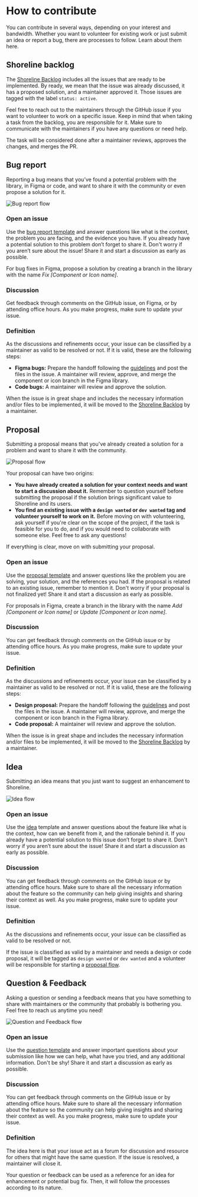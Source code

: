 # How to contribute

You can contribute in several ways, depending on your interest and bandwidth.
Whether you want to volunteer for existing work or just submit an idea or report
a bug, there are processes to follow. Learn about them here.

## Shoreline backlog

The [Shoreline Backlog](https://github.com/orgs/vtex/projects/61/views/1) includes all the issues that are ready to be implemented. By ready, we mean that the issue was already discussed, it has a proposed solution, and a maintainer approved it. Those issues are tagged with the label `status: active`.

Feel free to reach out to the maintainers through the GitHub issue if you want to volunteer to work on a specific issue. Keep in mind that when taking a task from the backlog, you are responsible for it. Make sure to communicate with the maintainers if you have any questions or need help.

The task will be considered done after a maintainer reviews, approves the changes, and merges the PR.

## Bug report

Reporting a bug means that you’ve found a potential problem with the library, in
Figma or code, and want to share it with the community or even propose a solution
for it.

![Bug report flow](/assets/bug-report.png)


<Steps>

### Open an issue

Use the [bug report template](https://github.com/vtex/shoreline/issues/new/choose) and answer questions like what is the context, the problem you are facing, and the evidence you have. If you already
have a potential solution to this problem don’t forget to share it. Don't worry
if you aren’t sure about the issue! Share it and start a discussion as early
as possible.

For bug fixes in Figma, propose a solution by creating a branch in the library
with the name _Fix [Component or Icon name]_.

### Discussion

Get feedback through comments on the GitHub issue, on Figma, or by attending office hours. As you make progress, make sure to update your issue.

### Definition

As the discussions and refinements occur, your issue can be classified by a maintainer as valid to
be resolved or not. If it is valid, these are the following steps:
- **Figma bugs:** Prepare the handoff following the
[guidelines](https://shoreline.vtex.com/guides/design-contribution/handoff-requirements) and post the files in the issue. A maintainer will review, approve, and merge the component or icon branch in the Figma library.
- **Code bugs:** A maintainer will review and approve the solution.

When the issue is in great shape and includes the necessary information and/or files to be implemented, it will be moved to the [Shoreline Backlog](http://localhost:3000/guides/how-to-contribute#shoreline-backlog) by a maintainer.

</Steps>

## Proposal

Submitting a proposal means that you've already created a solution for a problem and want to share it with the community.

![Proposal flow](/assets/feature-proposal.png)

Your proposal can have two origins:
- **You have already created a solution for your context needs and want to start a discussion
about it.** Remember to question yourself before submitting the proposal if the
solution brings significant value to Shoreline and its users.
- **You find an existing issue with a `design wanted` or `dev wanted` tag and
volunteer yourself to work on it.** Before moving on with volunteering, ask
yourself if you're clear on the scope of the project, if the task is feasible for
you to do, and if you would need to collaborate with someone else. Feel free to
ask any questions!

If everything is clear, move on with submitting your proposal.

<Steps>

### Open an issue

Use the [proposal template](https://github.com/vtex/shoreline/issues/new/choose) and answer questions like the problem you
are solving, your solution, and the references you had. If the proposal is
related to an existing issue, remember to mention it. Don't worry if your proposal
is not finalized yet! Share it and start a discussion as early as possible.

For proposals in Figma, create a branch in the library
with the name _Add [Component or Icon name]_ or _Update [Component or Icon name]_.

### Discussion

You can get feedback through comments on the GitHub issue or by attending office hours.
As you make progress, make sure to update your issue.

### Definition

As the discussions and refinements occur, your issue can be classified by a maintainer as valid to
be resolved or not. If it is valid, these are the following steps:
- **Design proposal:** Prepare the handoff following the
[guidelines](https://shoreline.vtex.com/guides/design-contribution/handoff-requirements) and post the files in the issue. A maintainer will review, approve, and merge the component or icon branch in the Figma library.
- **Code proposal:** A maintainer will review and approve the solution.

When the issue is in great shape and includes the necessary information and/or files to be implemented, it will be moved to the [Shoreline Backlog](http://localhost:3000/guides/how-to-contribute#shoreline-backlog) by a maintainer.

</Steps>

## Idea

Submitting an idea means that you just want to suggest an enhancement to Shoreline.

![Idea flow](/assets/idea.png)

<Steps>

### Open an issue

Use the [idea](https://github.com/vtex/shoreline/issues/new/choose) template and answer questions about the feature
like what is the context, how can we benefit from it, and the rationale behind it.
If you already have a potential solution to this issue don’t forget to share it.
Don't worry if you aren’t sure about the issue! Share it and start a discussion as early
as possible.

### Discussion

You can get feedback through comments on the GitHub issue or by attending office hours. Make sure to share
all the necessary information about the feature so the community can help giving
insights and sharing their context as well. As you make progress, make sure to
update your issue.

### Definition

As the discussions and refinements occur, your issue can be classified as valid to
be resolved or not.

If the issue is classified as valid by a maintainer and needs a design or code proposal, it will be tagged as `design wanted` or `dev wanted` and a volunteer will be responsible for starting a [proposal flow](https://shoreline.vtex.com/guides/processes#submit-a-proposal).

</Steps>

## Question & Feedback

Asking a question or sending a feedback means that you have something to share with
maintainers or the community that probably is bothering you. Feel free to reach
us anytime you need!

![Question and Feedback flow](/assets/question-feedback.png)

<Steps>

### Open an issue

Use the [question template](https://github.com/vtex/shoreline/issues/new/choose) and answer important questions about your submission
like how we can help, what have you tried, and any additional information. Don't
be shy! Share it and start a discussion as early as possible.

### Discussion

You can get feedback through comments on the GitHub issue or by attending office hours. Make sure to share
all the necessary information about the feature so the community can help giving
insights and sharing their context as well. As you make progress, make sure to
update your issue.

### Definition

The idea here is that your issue act as a forum for discussion and resource for
others that might have the same question. If the issue is resolved, a maintainer
will close it.

Your question or feedback can be used as a reference for an idea for enhancement or potential bug fix. Then, it will follow the processes according to its nature.

</Steps>

